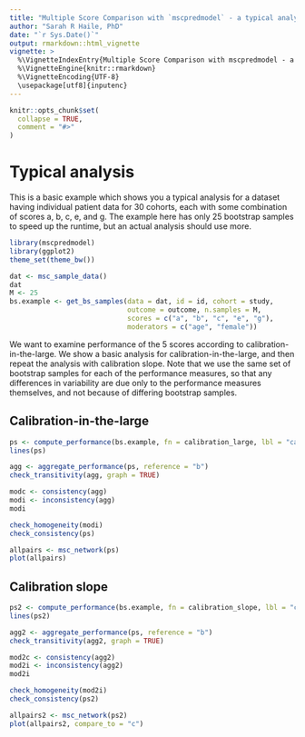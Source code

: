 ```yaml
---
title: "Multiple Score Comparison with `mscpredmodel` - a typical analysis workflow"
author: "Sarah R Haile, PhD"
date: "`r Sys.Date()`"
output: rmarkdown::html_vignette
vignette: >
  %\VignetteIndexEntry{Multiple Score Comparison with mscpredmodel - a typical analysis workflow}
  %\VignetteEngine{knitr::rmarkdown}
  %\VignetteEncoding{UTF-8}
  \usepackage[utf8]{inputenc}
---
```


```r
knitr::opts_chunk$set(
  collapse = TRUE,
  comment = "#>"
)
```

# Typical analysis

This is a basic example which shows you a typical analysis for a dataset having individual patient data for 30 cohorts, each with some combination of scores a, b, c, e, and g. The example here has only 25 bootstrap samples to speed up the runtime, but an actual analysis should use more.

```r
library(mscpredmodel)
library(ggplot2)
theme_set(theme_bw())

dat <- msc_sample_data()
dat
M <- 25
bs.example <- get_bs_samples(data = dat, id = id, cohort = study, 
                             outcome = outcome, n.samples = M, 
                             scores = c("a", "b", "c", "e", "g"), 
                             moderators = c("age", "female"))
```

We want to examine performance of the 5 scores according to calibration-in-the-large. We show a basic analysis for calibration-in-the-large, and then repeat the analysis with calibration slope. Note that we use the same set of bootstrap samples for each of the performance measures, so that any differences in variability are due only to the performance measures themselves, and not because of differing bootstrap samples.

## Calibration-in-the-large
```r
ps <- compute_performance(bs.example, fn = calibration_large, lbl = "calibration-in-the-large")
lines(ps)

agg <- aggregate_performance(ps, reference = "b")
check_transitivity(agg, graph = TRUE)

modc <- consistency(agg)
modi <- inconsistency(agg)
modi

check_homogeneity(modi)
check_consistency(ps)

allpairs <- msc_network(ps)
plot(allpairs)
```

## Calibration slope

```r
ps2 <- compute_performance(bs.example, fn = calibration_slope, lbl = "calibration slope")
lines(ps2)

agg2 <- aggregate_performance(ps, reference = "b")
check_transitivity(agg2, graph = TRUE)

mod2c <- consistency(agg2)
mod2i <- inconsistency(agg2)
mod2i

check_homogeneity(mod2i)
check_consistency(ps2)

allpairs2 <- msc_network(ps2)
plot(allpairs2, compare_to = "c")
```

